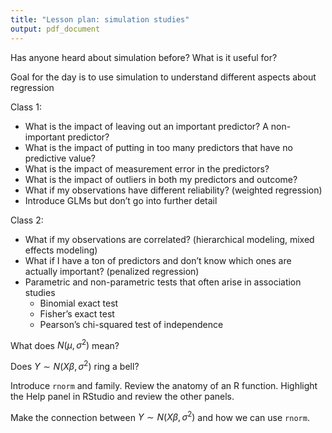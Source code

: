```yaml
---
title: "Lesson plan: simulation studies"
output: pdf_document
---
```


Has anyone heard about simulation before? What is it useful for?

Goal for the day is to use simulation to understand different aspects about regression

Class 1: 

- What is the impact of leaving out an important predictor? A non-important predictor?
- What is the impact of putting in too many predictors that have no predictive value?
- What is the impact of measurement error in the predictors?
- What is the impact of outliers in both my predictors and outcome?
- What if my observations have different reliability? (weighted regression)
- Introduce GLMs but don't go into further detail

Class 2:

- What if my observations are correlated? (hierarchical modeling, mixed effects modeling)
- What if I have a ton of predictors and don't know which ones are actually important? (penalized regression)
- Parametric and non-parametric tests that often arise in association studies
    - Binomial exact test
    - Fisher's exact test
    - Pearson's chi-squared test of independence

What does $N(\mu, \sigma^2)$ mean?

Does $Y \sim N(X\beta, \sigma^2)$ ring a bell?

Introduce `rnorm` and family. Review the anatomy of an R function. Highlight the Help panel in RStudio and review the other panels.

Make the connection between $Y \sim N(X\beta, \sigma^2)$ and how we can use `rnorm`.